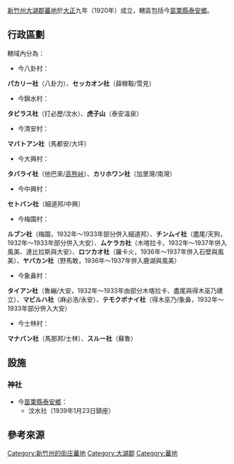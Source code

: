 {{noteTA
|1=zh-hans:庄; zh-hant:庄;
}}
[[新竹州|新竹州]][[大湖郡|大湖郡]][[蕃地|蕃地]]於[[大正|大正]]九年（1920年）成立，轄區包括今[[苗栗縣|苗栗縣]][[泰安鄉|泰安鄉]]。

==行政區劃==
轄域內分為：
*今八卦村：
'''パカリー社'''（八卦力）、'''セッカオン社'''（薛稼鞍/雪見）

*今錦水村：
'''タビラス社'''（打必歷/汶水）、'''虎子山'''（泰安溫泉）

*今清安村：
'''マバトアン社'''（馬都安/大坪）

*今大興村：
'''タバライ社'''（他巴來/[[高熊峠|高熊峠]]）、'''カリホワン社'''（加里灣/南灣）

*今中興村：
'''セトバン社'''（細道邦/中興）

*今梅園村：
'''ルブン社'''（梅園，1932年～1933年部分併入細道邦）、'''チンムイ社'''（盡尾/天狗，1932年～1933年部分併入大安）、'''ムケラカ社'''（木喀拉卡，1932年～1937年併入風美、達比拉斯與大安）、'''ロツカオ社'''（羅卡火，1936年～1937年併入石壁與風美）、'''ヤバカン社'''（野馬敢，1936年～1937年併入鹿湖與風美）

*今象鼻村：
'''タイアン社'''（魯繃/大安，1932年～1933年由部分木喀拉卡、盡尾與得木巫乃建立）、'''マビルハ社'''（麻必浩/永安）、'''テモクボナイ社'''（得木巫乃/象鼻，1932年～1933年部分併入大安）

*今士林村：
'''マナバン社'''（馬那邦/士林）、'''スルー社'''（蘇魯）

==設施==
===神社===
*今[[苗栗縣|苗栗縣]][[泰安鄉|泰安鄉]]：
**汶水社（1939年1月23日鎮座）

== 參考來源 ==
{{reflist}}

{{大湖郡}}
{{新竹州}}
[[Category:新竹州的街庄蕃地|Category:新竹州的街庄蕃地]]
[[Category:大湖郡|Category:大湖郡]]
[[Category:蕃地|Category:蕃地]]